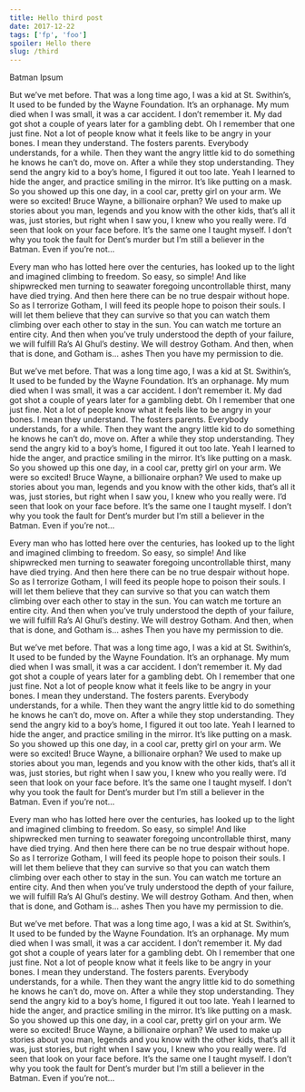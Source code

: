 ```yaml
---
title: Hello third post
date: 2017-12-22
tags: ['fp', 'foo']
spoiler: Hello there
slug: /third
---
```


Batman Ipsum

But we’ve met before. That was a long time ago, I was a kid at St. Swithin’s, It used to be funded by the Wayne Foundation. It’s an orphanage. My mum died when I was small, it was a car accident. I don’t remember it. My dad got shot a couple of years later for a gambling debt. Oh I remember that one just fine. Not a lot of people know what it feels like to be angry in your bones. I mean they understand. The fosters parents. Everybody understands, for a while. Then they want the angry little kid to do something he knows he can’t do, move on. After a while they stop understanding. They send the angry kid to a boy’s home, I figured it out too late. Yeah I learned to hide the anger, and practice smiling in the mirror. It’s like putting on a mask. So you showed up this one day, in a cool car, pretty girl on your arm. We were so excited! Bruce Wayne, a billionaire orphan? We used to make up stories about you man, legends and you know with the other kids, that’s all it was, just stories, but right when I saw you, I knew who you really were. I’d seen that look on your face before. It’s the same one I taught myself. I don’t why you took the fault for Dent’s murder but I’m still a believer in the Batman. Even if you’re not…

Every man who has lotted here over the centuries, has looked up to the light and imagined climbing to freedom. So easy, so simple! And like shipwrecked men turning to seawater foregoing uncontrollable thirst, many have died trying. And then here there can be no true despair without hope. So as I terrorize Gotham, I will feed its people hope to poison their souls. I will let them believe that they can survive so that you can watch them climbing over each other to stay in the sun. You can watch me torture an entire city. And then when you’ve truly understood the depth of your failure, we will fulfill Ra’s Al Ghul’s destiny. We will destroy Gotham. And then, when that is done, and Gotham is… ashes Then you have my permission to die.

But we’ve met before. That was a long time ago, I was a kid at St. Swithin’s, It used to be funded by the Wayne Foundation. It’s an orphanage. My mum died when I was small, it was a car accident. I don’t remember it. My dad got shot a couple of years later for a gambling debt. Oh I remember that one just fine. Not a lot of people know what it feels like to be angry in your bones. I mean they understand. The fosters parents. Everybody understands, for a while. Then they want the angry little kid to do something he knows he can’t do, move on. After a while they stop understanding. They send the angry kid to a boy’s home, I figured it out too late. Yeah I learned to hide the anger, and practice smiling in the mirror. It’s like putting on a mask. So you showed up this one day, in a cool car, pretty girl on your arm. We were so excited! Bruce Wayne, a billionaire orphan? We used to make up stories about you man, legends and you know with the other kids, that’s all it was, just stories, but right when I saw you, I knew who you really were. I’d seen that look on your face before. It’s the same one I taught myself. I don’t why you took the fault for Dent’s murder but I’m still a believer in the Batman. Even if you’re not…

Every man who has lotted here over the centuries, has looked up to the light and imagined climbing to freedom. So easy, so simple! And like shipwrecked men turning to seawater foregoing uncontrollable thirst, many have died trying. And then here there can be no true despair without hope. So as I terrorize Gotham, I will feed its people hope to poison their souls. I will let them believe that they can survive so that you can watch them climbing over each other to stay in the sun. You can watch me torture an entire city. And then when you’ve truly understood the depth of your failure, we will fulfill Ra’s Al Ghul’s destiny. We will destroy Gotham. And then, when that is done, and Gotham is… ashes Then you have my permission to die.

But we’ve met before. That was a long time ago, I was a kid at St. Swithin’s, It used to be funded by the Wayne Foundation. It’s an orphanage. My mum died when I was small, it was a car accident. I don’t remember it. My dad got shot a couple of years later for a gambling debt. Oh I remember that one just fine. Not a lot of people know what it feels like to be angry in your bones. I mean they understand. The fosters parents. Everybody understands, for a while. Then they want the angry little kid to do something he knows he can’t do, move on. After a while they stop understanding. They send the angry kid to a boy’s home, I figured it out too late. Yeah I learned to hide the anger, and practice smiling in the mirror. It’s like putting on a mask. So you showed up this one day, in a cool car, pretty girl on your arm. We were so excited! Bruce Wayne, a billionaire orphan? We used to make up stories about you man, legends and you know with the other kids, that’s all it was, just stories, but right when I saw you, I knew who you really were. I’d seen that look on your face before. It’s the same one I taught myself. I don’t why you took the fault for Dent’s murder but I’m still a believer in the Batman. Even if you’re not…

Every man who has lotted here over the centuries, has looked up to the light and imagined climbing to freedom. So easy, so simple! And like shipwrecked men turning to seawater foregoing uncontrollable thirst, many have died trying. And then here there can be no true despair without hope. So as I terrorize Gotham, I will feed its people hope to poison their souls. I will let them believe that they can survive so that you can watch them climbing over each other to stay in the sun. You can watch me torture an entire city. And then when you’ve truly understood the depth of your failure, we will fulfill Ra’s Al Ghul’s destiny. We will destroy Gotham. And then, when that is done, and Gotham is… ashes Then you have my permission to die.

But we’ve met before. That was a long time ago, I was a kid at St. Swithin’s, It used to be funded by the Wayne Foundation. It’s an orphanage. My mum died when I was small, it was a car accident. I don’t remember it. My dad got shot a couple of years later for a gambling debt. Oh I remember that one just fine. Not a lot of people know what it feels like to be angry in your bones. I mean they understand. The fosters parents. Everybody understands, for a while. Then they want the angry little kid to do something he knows he can’t do, move on. After a while they stop understanding. They send the angry kid to a boy’s home, I figured it out too late. Yeah I learned to hide the anger, and practice smiling in the mirror. It’s like putting on a mask. So you showed up this one day, in a cool car, pretty girl on your arm. We were so excited! Bruce Wayne, a billionaire orphan? We used to make up stories about you man, legends and you know with the other kids, that’s all it was, just stories, but right when I saw you, I knew who you really were. I’d seen that look on your face before. It’s the same one I taught myself. I don’t why you took the fault for Dent’s murder but I’m still a believer in the Batman. Even if you’re not…
